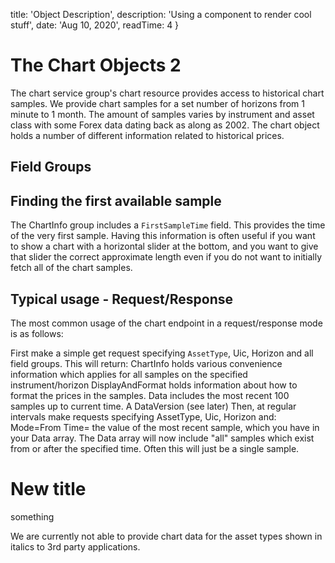 
  title: 'Object Description',
  description: 'Using a component to render cool stuff',
  date: 'Aug 10, 2020',
  readTime: 4
}



# The Chart Objects 2
The chart service group's chart resource provides access to historical chart samples. We provide chart samples for a set number of horizons from 1 minute to 1 month. 
The amount of samples varies by instrument and asset class with some Forex data dating back as along as 2002.
The chart object holds a number of different information related to historical prices.

## Field Groups
<OD description={description} code={code}/>

## Finding the first available sample
The ChartInfo group includes a <code>FirstSampleTime</code> field. This provides the time of the very first sample. Having this information is often useful if you want to show a chart with a horizontal slider at the bottom, and you want to give that slider the correct approximate length even if you do not want to initially fetch all of the chart samples.

## Typical usage - Request/Response
The most common usage of the chart endpoint in a request/response mode is as follows:

First make a simple get request specifying <code>AssetType</code>, Uic, Horizon and all field groups. This will return:
ChartInfo holds various convenience information which applies for all samples on the specified instrument/horizon
DisplayAndFormat holds information about how to format the prices in the samples.
Data includes the most recent 100 samples up to current time.
A DataVersion (see later)
Then, at regular intervals make requests specifying AssetType, Uic, Horizon and:
Mode=From
Time= the value of the most recent sample, which you have in your Data array.
The Data array will now include "all" samples which exist from or after the specified time. Often this will just be a single sample.

# New title
something

<InfoBlock>
We are currently not able to provide chart data for the asset types shown in italics to 3rd party applications.
</InfoBlock>